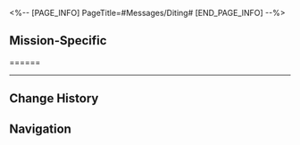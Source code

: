 <%-- [PAGE_INFO]
PageTitle=#Messages/Diting#
[END_PAGE_INFO] --%>
{{Messages Infobox
|id        = 46
|image     = NPC Diting Icon.png
|type      = NPC
|sender    = Diting
|signature = I'm cool. I don't chat.
|faction   = The Xianzhou Luofu
}}

==Mission-Specific==
======
{{Messages
|start_condition = 
|text =
:'''Diting:''' 
:'''Diting:''' 
}}
----

==Change History==
{{Change History|1.1}}

==Navigation==
{{Messages Navbox}}
